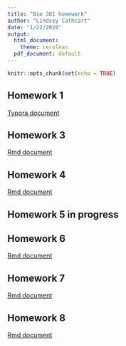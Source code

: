 ```yaml
---
title: "Bio 381 homework"
author: "Lindsey Cathcart"
date: "1/22/2020"
output:
  html_document:
    theme: cerulean
  pdf_document: default
---
```


```r
knitr::opts_chunk$set(echo = TRUE)
```

## Homework 1
[Typora document](typora testing.html)


## Homework 3
[Rmd document](homework-3.html)

## Homework 4
[Rmd document](homework_04.html)

## Homework 5 in progress

## Homework 6
[Rmd document](homework6.html)

## Homework 7
[Rmd document](homework7.html)

## Homework 8
[Rmd document](homework8.html)

